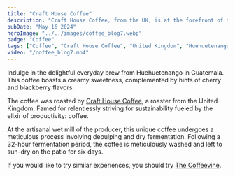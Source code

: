 ```yaml
---
title: "Craft House Coffee"
description: "Craft House Coffee, from the UK, is at the forefront of the movement towards achieving Carbon Neutral Plus, setting the standard as a roastery."
pubDate: "May 16 2024"
heroImage: "../../images/coffee_blog7.webp"
badge: "Coffee"
tags: ["Coffee", "Craft House Coffee", "United Kingdom", "Huehuetenango", "Cherry", "Blackberry", "Chamomile"]
video: "/coffee_blog7.mp4"
---
```


Indulge in the delightful everyday brew from Huehuetenango in Guatemala. This coffee boasts a creamy sweetness, complemented by hints of cherry and blackberry flavors.

The coffee was roasted by [Craft House Coffee](https://www.crafthousecoffee.co.uk/), a roaster from the United Kingdom.
Famed for relentlessly striving for sustainability fueled by the elixir of productivity: coffee.

At the artisanal wet mill of the producer, this unique coffee undergoes a meticulous process involving depulping and dry fermentation. Following a 32-hour fermentation period, the coffee is meticulously washed and left to sun-dry on the patio for six days.

If you would like to try similar experiences, you should try [The Coffeevine](https://thecoffeevine.com/).
